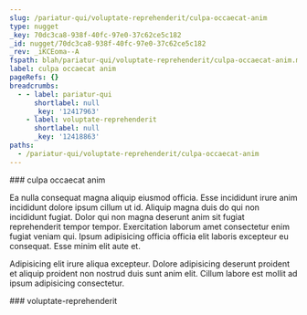 ```yaml
---
slug: /pariatur-qui/voluptate-reprehenderit/culpa-occaecat-anim
type: nugget
_key: 70dc3ca8-938f-40fc-97e0-37c62ce5c182
_id: nugget/70dc3ca8-938f-40fc-97e0-37c62ce5c182
_rev: _iKCEoma--A
fspath: blah/pariatur-qui/voluptate-reprehenderit/culpa-occaecat-anim.md
label: culpa occaecat anim
pageRefs: {}
breadcrumbs:
  - - label: pariatur-qui
      shortlabel: null
      _key: '12417963'
    - label: voluptate-reprehenderit
      shortlabel: null
      _key: '12418863'
paths:
  - /pariatur-qui/voluptate-reprehenderit/culpa-occaecat-anim
---
```


<NuggetArea>
<Nugget slug="/pariatur-qui/voluptate-reprehenderit/culpa-occaecat-anim" type="nugget" _key="70dc3ca8-938f-40fc-97e0-37c62ce5c182" _id="nugget/70dc3ca8-938f-40fc-97e0-37c62ce5c182" _rev="_iKCEoma--A" fspath="blah/pariatur-qui/voluptate-reprehenderit/culpa-occaecat-anim.md" label="culpa occaecat anim" paths="/pariatur-qui/voluptate-reprehenderit/culpa-occaecat-anim">
<NuggetBody>
### culpa occaecat anim

Ea nulla consequat magna aliquip eiusmod officia. Esse incididunt irure anim incididunt dolore ipsum cillum ut id. Aliquip magna duis do qui non incididunt fugiat. Dolor qui non magna deserunt anim sit fugiat reprehenderit tempor tempor. Exercitation laborum amet consectetur enim fugiat veniam qui. Ipsum adipisicing officia officia elit laboris excepteur eu consequat. Esse minim elit aute et.

Adipisicing elit irure aliqua excepteur. Dolore adipisicing deserunt proident et aliquip proident non nostrud duis sunt anim elit. Cillum labore est mollit ad ipsum adipisicing consectetur.

</NuggetBody>
<Breadcrumbs>
<Crumbs>
<Crumb _key="12417963" label="pariatur-qui" /><Crumb _key="12418863" label="voluptate-reprehenderit" />
</Crumbs>
</Breadcrumbs>
</Nugget>

<NuggetsInbound>
</NuggetsInbound>
<NuggetsOutbound>
</NuggetsOutbound>
</NuggetArea>
<PassagesInbound>
<Passage direction="inbound" type="passage" _key="12418863" _id="passage/12418863" _rev="_iKCEom---A" label="voluptate-reprehenderit" passage="voluptate-reprehenderit" fspath="blah/pariatur-qui/voluptate-reprehenderit" paths="/pariatur-qui/voluptate-reprehenderit" slug="/pariatur-qui/voluptate-reprehenderit">
<NuggetBody>
### voluptate-reprehenderit

</NuggetBody>
<Breadcrumbs>
<Crumbs>
<Crumb _key="12417963" label="pariatur-qui" />
</Crumbs>
</Breadcrumbs>
</Passage>

</PassagesInbound>
<PassagesOutbound>
</PassagesOutbound>
